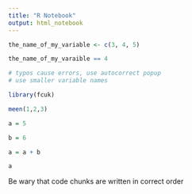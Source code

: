 ```yaml
---
title: "R Notebook"
output: html_notebook
---
```


```r
the_name_of_my_variable <- c(3, 4, 5)

the_name_of_my_varaible == 4 

# typos cause errors, use autocorrect popup
# use smaller variable names
```

```r

library(fcuk)

meen(1,2,3)

```
```r
a = 5
```

```r
b = 6
```

```r
a = a + b
```

```r
a
```

Be wary that code chunks are written in correct order